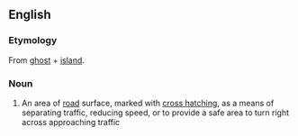 ==English==

===Etymology===
From [[ghost]] + [[island]].

===Noun===
{{en-noun}}

#{{UK}} An area of [[road]] surface, marked with [[cross hatching]], as a means of separating traffic, reducing speed, or to provide a safe area to turn right across approaching traffic